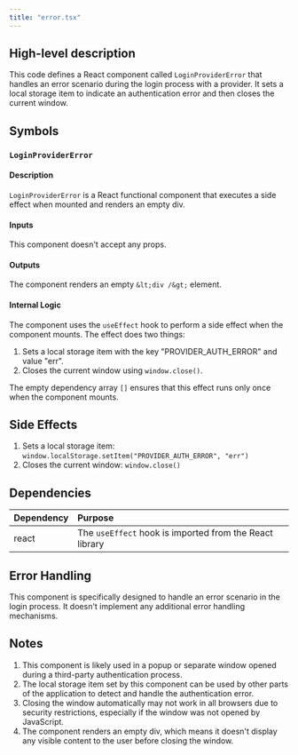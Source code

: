 ```yaml
---
title: "error.tsx"
---
```


## High-level description
This code defines a React component called `LoginProviderError` that handles an error scenario during the login process with a provider. It sets a local storage item to indicate an authentication error and then closes the current window.

## Symbols

### `LoginProviderError`
#### Description
`LoginProviderError` is a React functional component that executes a side effect when mounted and renders an empty div.

#### Inputs
This component doesn't accept any props.

#### Outputs
The component renders an empty `&lt;div /&gt;` element.

#### Internal Logic
The component uses the `useEffect` hook to perform a side effect when the component mounts. The effect does two things:
1. Sets a local storage item with the key "PROVIDER_AUTH_ERROR" and value "err".
2. Closes the current window using `window.close()`.

The empty dependency array `[]` ensures that this effect runs only once when the component mounts.

## Side Effects
1. Sets a local storage item: `window.localStorage.setItem("PROVIDER_AUTH_ERROR", "err")`
2. Closes the current window: `window.close()`

## Dependencies
| Dependency | Purpose |
|:-----------|:--------|
| react | The `useEffect` hook is imported from the React library |

## Error Handling
This component is specifically designed to handle an error scenario in the login process. It doesn't implement any additional error handling mechanisms.

## Notes
1. This component is likely used in a popup or separate window opened during a third-party authentication process.
2. The local storage item set by this component can be used by other parts of the application to detect and handle the authentication error.
3. Closing the window automatically may not work in all browsers due to security restrictions, especially if the window was not opened by JavaScript.
4. The component renders an empty div, which means it doesn't display any visible content to the user before closing the window.